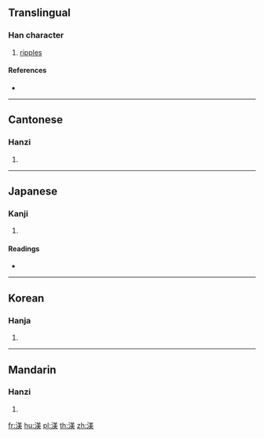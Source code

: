 ==Translingual==

===Han character===
{{Han char|rn=85|rad=水|as=09|sn=12|four=38135|canj=ETGK}}

# [[ripples]]

====References====
* {{Han ref|kx=0635.190|dkj=17796|dj=1043.040|hdz=31685.020|uh=6E3C|ud=28220|bh=D9ED|bd=55789}}

----

==Cantonese==

===Hanzi===
{{yue-hanzi|jyut=|y=mei5}}

# {{defn|lang=yue|sort=水09}}

----

==Japanese==

===Kanji===
{{ja-kanji|grade=|rs=水09}}

# {{defn|lang=ja|sort=水09}}

====Readings====
* {{ja-readings|on=[[び]] (bi), [[み]] (mi)|kun=}}

----

==Korean==

===Hanja===
{{ko-hanja|hangeul=미|eumhun=|rv=mi|mr=mi|y=mi}}

# {{defn|lang=ko|sort=水09}}

----

==Mandarin==

===Hanzi===
{{cmn-hanzi|pin=[[gǔn]] ([[gun3]]), [[hùn]] ([[hun4]]), [[měi]] ([[mei3]])|wg=kun<sup>3</sup>, hun<sup>4</sup>, mei<sup>3</sup>}}

# {{defn|lang=cmn|sort=水09}}

[[fr:渼]]
[[hu:渼]]
[[pl:渼]]
[[th:渼]]
[[zh:渼]]